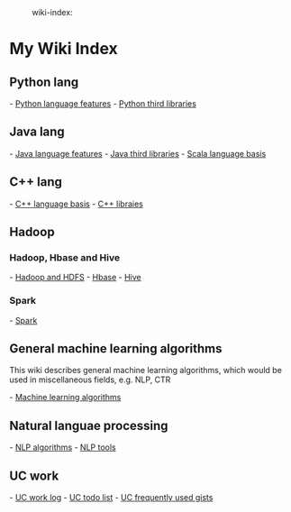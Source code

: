 :wiki-index:

= My Wiki Index = 

== Python lang == 

- [[python/py-lang|Python language features]] 
- [[python/py-third-libray|Python third libraries]] 


== Java lang ==

- [[java/java-lang|Java language features]] 
- [[java/java-third-libray|Java third libraries]] 
- [[java/scala/scala-lang|Scala language basis]] 


== C++ lang ==

- [[cpp/cpp-lang|C++ language basis]] 
- [[cpp/cpp-libray|C++ libraies]] 


== Hadoop ==

=== Hadoop, Hbase and Hive ===

- [[hadoop/hadoop|Hadoop and HDFS]] 
- [[hadoop/hbase|Hbase]] 
- [[hadoop/hive|Hive]] 

=== Spark ===

- [[hadoop/spark|Spark]] 


== General machine learning algorithms ==

This wiki describes general machine learning algorithms, which would be used in miscellaneous fields, e.g. NLP, CTR

- [[machine-learning/algo|Machine learning algorithms]] 


== Natural languae processing ==

- [[nlp/algo|NLP algorithms]] 
- [[nlp/tool|NLP tools]] 


== UC work ==

- [[uc/logs/work-log|UC work log]] 
- [[uc/uc-todo|UC todo list]] 
- [[uc/uc-gist|UC frequently used gists]]


